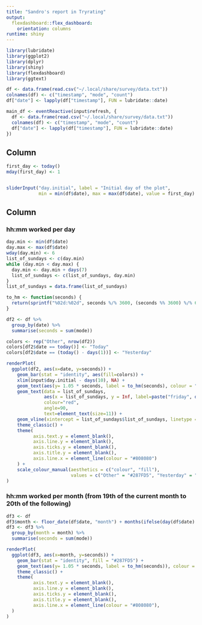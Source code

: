 ```yaml
---
title: "Sandro's report in Tryrating"
output:
  flexdashboard::flex_dashboard:
    orientation: columns
runtime: shiny
---
```


```r
library(lubridate)
library(ggplot2)
library(dplyr)
library(shiny)
library(flexdashboard)
library(ggtext)

df <- data.frame(read.csv("~/.local/share/survey/data.txt"))
colnames(df) <- c("timestamp", "mode", "count")
df["date"] <- lapply(df["timestamp"], FUN = lubridate::date)

main_df <- eventReactive(input$refresh, {
  df <- data.frame(read.csv("~/.local/share/survey/data.txt"))
  colnames(df) <- c("timestamp", "mode", "count")
  df["date"] <- lapply(df["timestamp"], FUN = lubridate::date)
})

```

Column {.sidebar}
-----------------------------------------------------------------------


```r
first_day <- today()
mday(first_day) <- 1


sliderInput("day.initial", label = "Initial day of the plot",
            min = min(df$date), max = max(df$date), value = first_day)

```

Column
----------------------------------
### hh:mm worked per day

```r

day.min <- min(df$date)
day.max <- max(df$date)
wday(day.min) <- 6
list_of_sundays <- c(day.min)
while (day.min < day.max) {
  day.min <- day.min + days(7)
  list_of_sundays <- c(list_of_sundays, day.min)
}
list_of_sundays = data.frame(list_of_sundays)
```

```r
to_hm <- function(seconds) {
  return(sprintf("%02d:%02d", seconds %/% 3600, (seconds %% 3600) %/% 60))
}

df2 <- df %>%
  group_by(date) %>%
  summarise(seconds = sum(mode))

colors <- rep("Other", nrow(df2))
colors[df2$date == today()] <- "Today"
colors[df2$date == (today() - days(1))] <- "Yesterday"

renderPlot(
  ggplot(df2, aes(x=date, y=seconds)) +
    geom_bar(stat = "identity", aes(fill=colors)) +
    xlim(input$day.initial - days(10), NA) +
    geom_text(aes(y= 1.05 * seconds, label = to_hm(seconds), colour = "#808080"), vjust=0, size = 3, show.legend = FALSE) +
    geom_text(data = list_of_sundays,
              aes(x = list_of_sundays, y = Inf, label=paste("friday", day(list_of_sundays), "\n"), hjust = 1),
              colour="red",
              angle=90,
              text=element_text(size=11)) +
    geom_vline(xintercept = list_of_sundays$list_of_sundays, linetype = "dashed", colour = "red") +
    theme_classic() +
    theme(
          axis.text.y = element_blank(),
          axis.line.y = element_blank(),
          axis.ticks.y = element_blank(),
          axis.title.y = element_blank(),
          axis.line.x = element_line(colour = "#808080")
    ) +
    scale_colour_manual(aesthetics = c("colour", "fill"),
                        values = c("Other" = "#287FD5", "Yesterday" = "#3333FF", "Today" = "#001580"))
)
```

### hh:mm worked per month (from 19th of the current month to 20th of the following)

```r

df3 <- df
df3$month <- floor_date(df$date, "month") + months(ifelse(day(df$date) > 19, 0, -1))
df3 <- df3 %>%
  group_by(month = month) %>%
  summarise(seconds = sum(mode))

renderPlot(
  ggplot(df3, aes(x=month, y=seconds)) +
    geom_bar(stat = "identity", fill = "#287FD5") +
    geom_text(aes(y= 1.05 * seconds, label = to_hm(seconds)), colour = "#808080", vjust=0) +
    theme_classic() +
    theme(
          axis.text.y = element_blank(),
          axis.line.y = element_blank(),
          axis.ticks.y = element_blank(),
          axis.title.y = element_blank(),
          axis.line.x = element_line(colour = "#808080"),
  )
)

```
